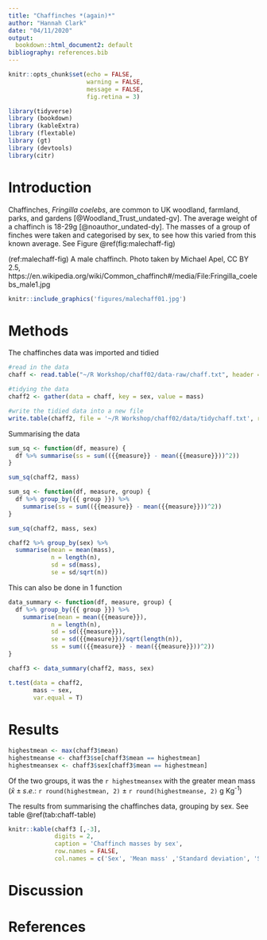 ```yaml
---
title: "Chaffinches *(again)*"
author: "Hannah Clark"
date: "04/11/2020"
output:
  bookdown::html_document2: default
bibliography: references.bib
---
```


```r
knitr::opts_chunk$set(echo = FALSE,
                      warning = FALSE,
                      message = FALSE,
                      fig.retina = 3)
```

```r
library(tidyverse)
library (bookdown)
library (kableExtra)
library (flextable)
library (gt)
library (devtools)
library(citr)
```

# Introduction
Chaffinches, *Fringilla coelebs*, are common to UK woodland, farmland, parks, and gardens [@Woodland_Trust_undated-gv]. The average weight of a chaffinch is 18-29g [@noauthor_undated-dy]. The masses of a group of finches were taken and categorised by sex, to see how this varied from this known average. See Figure \@ref(fig:malechaff-fig)

(ref:malechaff-fig) A male chaffinch. Photo taken by Michael Apel, CC BY 2.5, https://en.wikipedia.org/wiki/Common_chaffinch#/media/File:Fringilla_coelebs_male1.jpg


```r
knitr::include_graphics('figures/malechaff01.jpg')

```


# Methods
The chaffinches data was imported and tidied

```r
#read in the data
chaff <- read.table("~/R Workshop/chaff02/data-raw/chaff.txt", header = T)

#tidying the data
chaff2 <- gather(data = chaff, key = sex, value = mass)

#write the tidied data into a new file
write.table(chaff2, file = '~/R Workshop/chaff02/data/tidychaff.txt', row.names = FALSE)
```

Summarising the data

<!-- this way doesn't take into account the groups, so is less useful  -->

```r
sum_sq <- function(df, measure) {
  df %>% summarise(ss = sum(({{measure}} - mean({{measure}}))^2))
}

sum_sq(chaff2, mass)
```

<!-- this does do it by group -->

```r
sum_sq <- function(df, measure, group) {
  df %>% group_by({{ group }}) %>% 
    summarise(ss = sum(({{measure}} - mean({{measure}}))^2))
}

sum_sq(chaff2, mass, sex)

```

```r
chaff2 %>% group_by(sex) %>% 
  summarise(mean = mean(mass),
            n = length(n),
            sd = sd(mass),
            se = sd/sqrt(n))
```

This can also be done in 1 function

```r
data_summary <- function(df, measure, group) {
  df %>% group_by({{ group }}) %>% 
    summarise(mean = mean({{measure}}),
            n = length(n),
            sd = sd({{measure}}),
            se = sd({{measure}})/sqrt(length(n)),
            ss = sum(({{measure}} - mean({{measure}}))^2))
}

chaff3 <- data_summary(chaff2, mass, sex)
```

```r
t.test(data = chaff2,
       mass ~ sex,
       var.equal = T)
```
<!-- p = 0.01175 so there is a significant difference -->

# Results

<!-- extract the values so they can be used in the report (regardless of what data is used, so it can be reproducible) -->

```r
highestmean <- max(chaff3$mean)
highestmeanse <- chaff3$se[chaff3$mean == highestmean]
highestmeansex <- chaff3$sex[chaff3$mean == highestmean]
```

Of the two groups, it was the `r highestmeansex` with the greater mean mass ($\bar{x} \pm s.e.$: `r round(highestmean, 2)` $\pm$ `r round(highestmeanse, 2)` g Kg^-1^)

The results from summarising the chaffinches data, grouping by sex. See table \@ref(tab:chaff-table)

```r
knitr::kable(chaff3 [,-3],
             digits = 2,
             caption = 'Chaffinch masses by sex',
             row.names = FALSE,
             col.names = c('Sex', 'Mean mass' ,'Standard deviation', 'Standard error', 'Sum squared'))
```


# Discussion



# References







